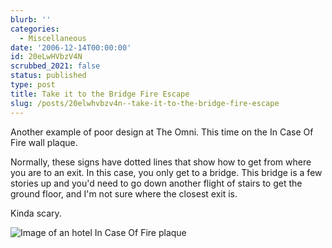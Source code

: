 ```yaml
---
blurb: ''
categories:
  - Miscellaneous
date: '2006-12-14T00:00:00'
id: 20eLwHVbzV4N
scrubbed_2021: false
status: published
type: post
title: Take it to the Bridge Fire Escape
slug: /posts/20elwhvbzv4n--take-it-to-the-bridge-fire-escape
---
```


Another example of poor design at The Omni. This time on the In Case Of Fire wall plaque. 

Normally, these signs have dotted lines that show how to get from where you are to an exit. In this case, you only get to a bridge. This bridge is a few stories up and you'd need to go down another flight of stairs to get the ground floor, and I'm not sure where the closest exit is.

Kinda scary.

<Img src="fire_escape_plaque_img_0306" alt="Image of an hotel In Case Of Fire plaque" />


